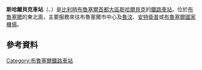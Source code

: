 {{expand|time=2016-01-30T19:49:33+00:00}}
{{unreferenced|time=2016-01-30T19:49:33+00:00}}
{{Infobox station 
| name          = 斯哈爾貝克<br />Schaerbeek
| native_name   = Schaarbeek
| type          = [[File:SNCB_logo.svg|32px]]
| style         = Belgium Railway
| image         = SchaerbeekStation.jpg
| image_size    = 
| image_caption = 
| address       = {{BEL}}[[斯哈爾貝克|斯哈爾貝克]]伊利莎伯公主廣場
| coordinates   = {{coord|50|52|41|N|4|22|46|E|region:BE_type:railwaystation|display=inline,title}}
| line          =[[比利時鐵路25號線|25]]、{{link-en|比利時鐵路27號線|Belgian railway line 27|27}}、{{link-en|比利時鐵路28號線|Belgian railway line 28|28}}、{{link-en|比利時鐵路36號線|Belgian railway line 36|36}}、{{link-en|比利時鐵路161號線|Belgian railway line 161|161}}
| other         = 
| structure     = 
| platform      = 13
| depth         = 
| levels        = 
| tracks        = 
| parking       = 
| bicycle       = 
| baggage_check = 
| opened        = 
| closed        = 
| rebuilt       = 
| electrified   = 
| ADA           = 
| code          = SCHA
| owned         = [[比利時國鐵|比利時國鐵]] 
| zone          = 
| smartcardname =
| smartcardstatus =
| former        = 
| passengers    = 
| pass_year     = 
| pass_percent  = 
| pass_system   = 
| mpassengers   = 
| services      = 
| map_locator   = 
}}
'''斯哈爾貝克車站'''（{{lang-fr|Gare de Schaerbeek}}、{{lang-nl|Station Schaarbeek}}）是[[比利時|比利時]][[布魯塞爾首都大區|布魯塞爾首都大區]][[斯哈爾貝克|斯哈爾貝克]]的[[鐵路車站|鐵路車站]]。位於[[布魯塞爾|布魯塞爾]]的東北面，主要服務來往布魯塞爾市中心及[[魯汶|魯汶]]、[[安特衛普|安特衛普]]或[[布魯塞爾國家機場站|布魯塞爾國家機場]]。

==參考資料==
{{reflist}}

[[Category:布魯塞爾鐵路車站|Category:布魯塞爾鐵路車站]]